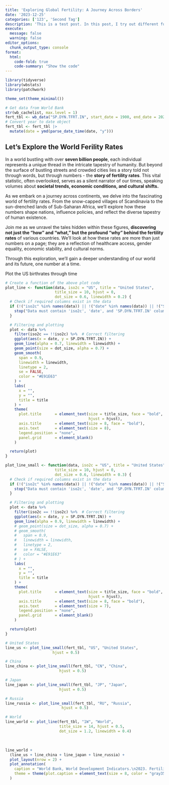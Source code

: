 ```yaml
---
title: 'Exploring Global Fertility: A Journey Across Borders'
date: '2023-12-25'
categories: ['123', 'Second Tag']
description: 'This is a test post. In this post, I try out different functionalities'
execute: 
  message: false
  warning: false
editor_options: 
  chunk_output_type: console
format:
  html:
    code-fold: true
    code-summary: "Show the code"
---
```



```r
library(tidyverse)
library(wbstats)
library(patchwork)

theme_set(theme_minimal())

# Get data from World Bank
str(wb_cachelist, max.level = 1)
fert_tbl <- wb_data("SP.DYN.TFRT.IN", start_date = 1900, end_date = 2020, country = "all")
# Convert year to date object
fert_tbl <- fert_tbl |> 
  mutate(date = ymd(parse_date_time(date, "y")))
```


## Let's Explore the World Ferility Rates

In a world bustling with over **seven billion people**, each individual represents a unique thread in the intricate tapestry of humanity. But beyond the surface of bustling streets and crowded cities lies a story told not through words, but through numbers - the **story of fertility rates**. This vital statistic, often overlooked, serves as a silent narrator of our times, speaking volumes about **societal trends, economic conditions, and cultural shifts.**

As we embark on a journey across continents, we delve into the fascinating world of fertility rates. From the snow-capped villages of Scandinavia to the sun-drenched lands of Sub-Saharan Africa, we'll explore how these numbers shape nations, influence policies, and reflect the diverse tapestry of human existence.

Join me as we unravel the tales hidden within these figures, **discovering not just the "how" and "what," but the profound "why" behind the fertility rates** of various countries. We'll look at how these rates are more than just numbers on a page; they are a reflection of healthcare access, gender equality, economic stability, and cultural norms.

Through this exploration, we'll gain a deeper understanding of our world and its future, one number at a time.



Plot the US birthrates through time

```r
# Create a function of the above plot code
plot_line <- function(data, iso2c = "US", title = "United States",
                      title_size = 10, hjust = 0,
                      dot_size = 0.6, linewidth = 0.2) {
  # Check if required columns exist in the data
  if (!("iso2c" %in% names(data)) || !("date" %in% names(data)) || !("SP.DYN.TFRT.IN" %in% names(data))) {
    stop("Data must contain 'iso2c', 'date', and 'SP.DYN.TFRT.IN' columns.")
  }

  # Filtering and plotting
  plot <- data %>%
    filter(iso2c == !!iso2c) %>%  # Correct filtering
    ggplot(aes(x = date, y = SP.DYN.TFRT.IN)) +
    geom_line(alpha = 0.7, linewidth = linewidth) +
    geom_point(size = dot_size, alpha = 0.7) +
    geom_smooth(
      span = 0.9,
      linewidth = linewidth,
      linetype = 2,
      se = FALSE,
      color = "#E91E63"
    ) +
    labs(
      x = "",
      y = "",
      title = title
    ) +
    theme(
      plot.title      = element_text(size = title_size, face = "bold",
                                     hjust = hjust),
      axis.title      = element_text(size = 8, face = "bold"),
      axis.text       = element_text(size = 8),
      legend.position = "none",
      panel.grid      = element_blank()
    )

  return(plot)
}

plot_line_small <- function(data, iso2c = "US", title = "United States",
                      title_size = 10, hjust = 0,
                      dot_size = 0.6, linewidth = 0.3) {
  # Check if required columns exist in the data
  if (!("iso2c" %in% names(data)) || !("date" %in% names(data)) || !("SP.DYN.TFRT.IN" %in% names(data))) {
    stop("Data must contain 'iso2c', 'date', and 'SP.DYN.TFRT.IN' columns.")
  }

  # Filtering and plotting
  plot <- data %>%
    filter(iso2c == !!iso2c) %>%  # Correct filtering
    ggplot(aes(x = date, y = SP.DYN.TFRT.IN)) +
    geom_line(alpha = 0.9, linewidth = linewidth) +
    # geom_point(size = dot_size, alpha = 0.7) +
    # geom_smooth(
    #   span = 0.9,
    #   linewidth = linewidth,
    #   linetype = 2,
    #   se = FALSE,
    #   color = "#E91E63"
    # ) +
    labs(
      x = "",
      y = "",
      title = title
    ) +
    theme(
      plot.title      = element_text(size = title_size, face = "bold",
                                     hjust = hjust),
      axis.title      = element_text(size = 8, face = "bold"),
      axis.text       = element_text(size = 7),
      legend.position = "none",
      panel.grid      = element_blank()
    )

  return(plot)
}
```


```r

# United States
line_us <- plot_line_small(fert_tbl, "US", "United States",
                     hjust = 0.5)

# China
line_china <- plot_line_small(fert_tbl, "CN", "China",
                        hjust = 0.5)

# Japan
line_japan <- plot_line_small(fert_tbl, "JP", "Japan",
                        hjust = 0.5)

# Russia
line_russia <- plot_line_small(fert_tbl, "RU", "Russia",
                         hjust = 0.5)

# World
line_world <- plot_line(fert_tbl, "1W", "World",
                        title_size = 14, hjust = 0.5,
                        dot_size = 1.2, linewidth = 0.4)

```

<br>

```r
line_world + 
  (line_us + line_china + line_japan + line_russia) + 
  plot_layout(nrow = 2) +
  plot_annotation(
    caption = "World Bank, World Development Indicators.\n2023. Fertility rate, total (births per woman).\nhttps://data.worldbank.org/indicator/SP.DYN.TFRT.IN",
    theme = theme(plot.caption = element_text(size = 8, color = "gray35"))
  )
```


